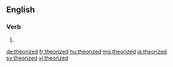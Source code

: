 ==English==

===Verb===
{{head|en|verb form}}

# {{en-past of|theorize}}

[[de:theorized]]
[[fr:theorized]]
[[hu:theorized]]
[[mg:theorized]]
[[ja:theorized]]
[[sv:theorized]]
[[vi:theorized]]